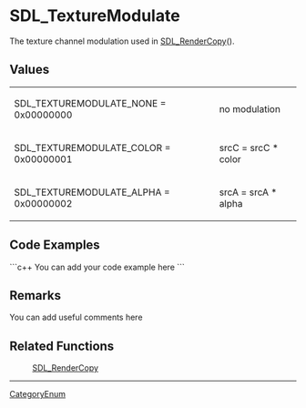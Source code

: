 <!-- pragma section-numbers off -->
<!-- pragma disable-camelcase -->

= SDL_TextureModulate =
The texture channel modulation used in [[SDL_RenderCopy]]().


== Values ==
{|
|SDL_TEXTUREMODULATE_NONE = 0x00000000
|no modulation
|-
|SDL_TEXTUREMODULATE_COLOR = 0x00000001
|srcC = srcC * color
|-
|SDL_TEXTUREMODULATE_ALPHA = 0x00000002
|srcA = srcA * alpha
|}

== Code Examples ==
```c++
You can add your code example here
```

== Remarks ==
You can add useful comments here

== Related Functions ==
:[[SDL_RenderCopy]]

----
[[CategoryEnum]]
